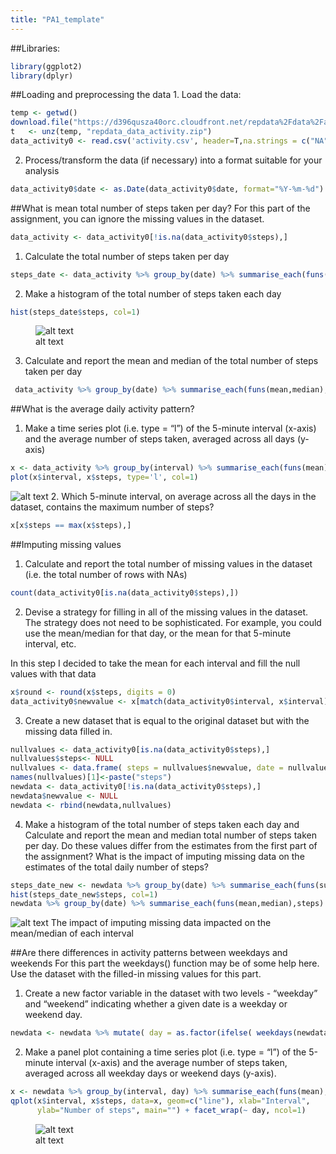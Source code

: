 ```yaml
---
title: "PA1_template"
---
```


##Libraries:
```r
library(ggplot2)
library(dplyr)
```

##Loading and preprocessing the data
1. Load the data:
```r
temp <- getwd()
download.file("https://d396qusza40orc.cloudfront.net/repdata%2Fdata%2Factivity.zip","repdata_data_activity.zip")
t   <- unz(temp, "repdata_data_activity.zip")
data_activity0 <- read.csv('activity.csv', header=T,na.strings = c("NA"))
```
2. Process/transform the data (if necessary) into a format suitable for your analysis
```r
data_activity0$date <- as.Date(data_activity0$date, format="%Y-%m-%d")
```
##What is mean total number of steps taken per day?
  For this part of the assignment, you can ignore the missing values in the dataset.  
```r
data_activity <- data_activity0[!is.na(data_activity0$steps),]      
```
1. Calculate the total number of steps taken per day  
```r
steps_date <- data_activity %>% group_by(date) %>% summarise_each(funs(sum),steps)    
```  
2. Make a histogram of the total number of steps taken each day
```r
hist(steps_date$steps, col=1)
```  
![alt text](https://raw.githubusercontent.com/esparza83/RepData_PeerAssessment1/master/figure/unnamed-chunk-6-1.png"") 

3. Calculate and report the mean and median of the total number of steps taken per day
```r
 data_activity %>% group_by(date) %>% summarise_each(funs(mean,median),steps)    
``` 

##What is the average daily activity pattern?

1.  Make a time series plot (i.e. type = "l") of the 5-minute interval (x-axis) and the average number of steps taken, averaged across all days (y-axis)
```r
x <- data_activity %>% group_by(interval) %>% summarise_each(funs(mean),steps) 
plot(x$interval, x$steps, type='l', col=1)
``` 
![alt text](https://raw.githubusercontent.com/esparza83/RepData_PeerAssessment1/master/figure/unnamed-chunk-8-1.png"") 
2.  Which 5-minute interval, on average across all the days in the dataset, contains the maximum number of steps?
```r
x[x$steps == max(x$steps),]
``` 

##Imputing missing values

1. Calculate and report the total number of missing values in the dataset (i.e. the total number of rows with NAs)
```r
count(data_activity0[is.na(data_activity0$steps),])
``` 
2. Devise a strategy for filling in all of the missing values in the dataset. The strategy does not need to be sophisticated. For example, you could use the mean/median for that day, or the mean for that 5-minute interval, etc.

In this step I decided to take the mean for each interval and fill the null values with that data
```r
x$round <- round(x$steps, digits = 0)
data_activity0$newvalue <- x[match(data_activity0$interval, x$interval),3]
``` 

3. Create a new dataset that is equal to the original dataset but with the missing data filled in.
```r
nullvalues <- data_activity0[is.na(data_activity0$steps),]
nullvalues$steps<- NULL
nullvalues <- data.frame( steps = nullvalues$newvalue, date = nullvalues$date, interval = nullvalues$interval)
names(nullvalues)[1]<-paste("steps")
newdata <- data_activity0[!is.na(data_activity0$steps),]
newdata$newvalue <- NULL
newdata <- rbind(newdata,nullvalues)
``` 

4. Make a histogram of the total number of steps taken each day and Calculate and report the mean and median total number of steps taken per day. Do these values differ from the estimates from the first part of the assignment? What is the impact of imputing missing data on the estimates of the total daily number of steps?
```r
steps_date_new <- newdata %>% group_by(date) %>% summarise_each(funs(sum),steps)  
hist(steps_date_new$steps, col=1)
newdata %>% group_by(date) %>% summarise_each(funs(mean,median),steps)  
``` 
![alt text](https://raw.githubusercontent.com/esparza83/RepData_PeerAssessment1/master/figure/unnamed-chunk-13-1.png"") 
The impact of imputing missing data impacted on the mean/median of each interval  


##Are there differences in activity patterns between weekdays and weekends
For this part the weekdays() function may be of some help here. Use the dataset with the filled-in missing values for this part.

1.  Create a new factor variable in the dataset with two levels - "weekday" and "weekend" indicating whether a given date is a weekday or weekend day.
```r
newdata <- newdata %>% mutate( day = as.factor(ifelse( weekdays(newdata$date) == 'Sunday' | weekdays(newdata$date) == 'Saturday' ,'weekend' ,'weekday') ))
``` 
2.  Make a panel plot containing a time series plot (i.e. type = "l") of the 5-minute interval (x-axis) and the average number of steps taken, averaged across all weekday days or weekend days (y-axis).  
```r
x <- newdata %>% group_by(interval, day) %>% summarise_each(funs(mean),steps) 
qplot(x$interval, x$steps, data=x, geom=c("line"), xlab="Interval", 
      ylab="Number of steps", main="") + facet_wrap(~ day, ncol=1)

``` 
![alt text](https://raw.githubusercontent.com/esparza83/RepData_PeerAssessment1/master/figure/unnamed-chunk-15-1.png"") 
